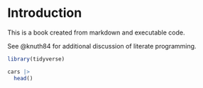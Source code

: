 # Introduction

This is a book created from markdown and executable code.

See @knuth84 for additional discussion of literate programming.

```r

library(tidyverse)

cars |> 
  head() 
```
